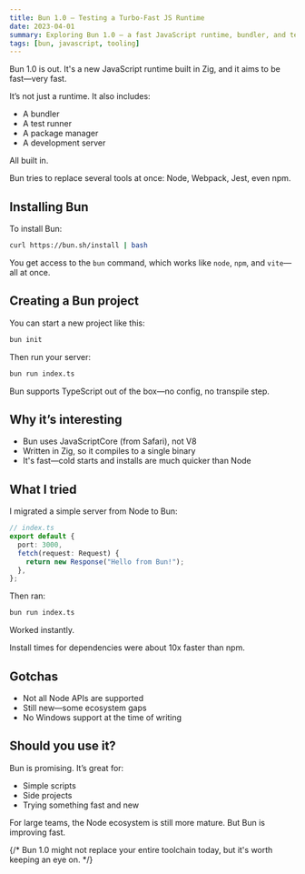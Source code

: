 ```yaml
---
title: Bun 1.0 – Testing a Turbo-Fast JS Runtime
date: 2023-04-01
summary: Exploring Bun 1.0 – a fast JavaScript runtime, bundler, and test runner built in Zig.
tags: [bun, javascript, tooling]
---
```


Bun 1.0 is out. It's a new JavaScript runtime built in Zig, and it aims to be fast—very fast.

It’s not just a runtime. It also includes:

- A bundler
- A test runner
- A package manager
- A development server

All built in.

Bun tries to replace several tools at once: Node, Webpack, Jest, even npm.

## Installing Bun

To install Bun:

```bash
curl https://bun.sh/install | bash
```

You get access to the `bun` command, which works like `node`, `npm`, and `vite`—all at once.

## Creating a Bun project

You can start a new project like this:

```bash
bun init
```

Then run your server:

```bash
bun run index.ts
```

Bun supports TypeScript out of the box—no config, no transpile step.

## Why it’s interesting

- Bun uses JavaScriptCore (from Safari), not V8
- Written in Zig, so it compiles to a single binary
- It's fast—cold starts and installs are much quicker than Node

## What I tried

I migrated a simple server from Node to Bun:

```ts
// index.ts
export default {
  port: 3000,
  fetch(request: Request) {
    return new Response("Hello from Bun!");
  },
};
```

Then ran:

```bash
bun run index.ts
```

Worked instantly.

Install times for dependencies were about 10x faster than npm.

## Gotchas

- Not all Node APIs are supported
- Still new—some ecosystem gaps
- No Windows support at the time of writing

## Should you use it?

Bun is promising. It’s great for:

- Simple scripts
- Side projects
- Trying something fast and new

For large teams, the Node ecosystem is still more mature. But Bun is improving fast.

{/*
Bun 1.0 might not replace your entire toolchain today, but it's worth keeping an eye on.
*/}